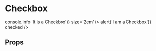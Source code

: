 

<Meta
  title='Components|Atoms/Checkbox'
  component={Checkbox}
/>

# Checkbox

<Preview>
  <Checkbox
    id='id01'
    onChange={() => console.info('It is a Checkbox')}
    size='2em'
  />
  <Checkbox
    id='id02'
    onChange={() => alert('I am a Checkbox')}
    checked
  />
</Preview>

## Props

<Props of={Checkbox} />
